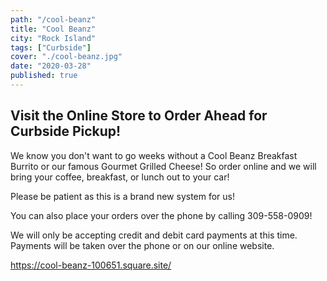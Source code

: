 ```yaml
---
path: "/cool-beanz"
title: "Cool Beanz"
city: "Rock Island"
tags: ["Curbside"]
cover: "./cool-beanz.jpg"
date: "2020-03-28"
published: true
---
```



<InfoCard
  name="Cool Beanz"
  street="1325 30th St"
  city="Rock Island, Illinois 61201"
  website="http://coolbeanzcoffeehouse.com/"
  facebookUrl="https://www.facebook.com/CoolBeanzRockIsland/"
  phoneNumber="(309) 558-0909"
/>

## Visit the Online Store to Order Ahead for Curbside Pickup!

We know you don't want to go weeks without a Cool Beanz Breakfast Burrito or our famous Gourmet Grilled Cheese! So order online and we will bring your coffee, breakfast, or lunch out to your car!

Please be patient as this is a brand new system for us!

You can also place your orders over the phone by calling 309-558-0909!

We will only be accepting credit and debit card payments at this time. Payments will be taken over the phone or on our online website.

https://cool-beanz-100651.square.site/
